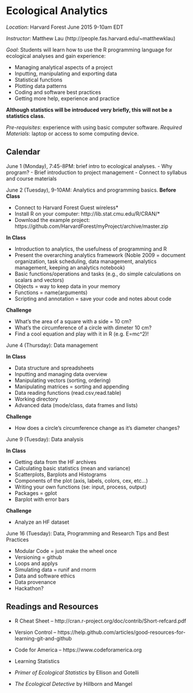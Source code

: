 Ecological Analytics
====================

*Location*: Harvard Forest June 2015 9-10am EDT

*Instructor*: Matthew Lau (http://people.fas.harvard.edu/~matthewklau)

*Goal*: Students will learn how to use the R programming language for
 ecological analyses and gain experience:

- Managing analytical aspects of a project
- Inputting, manipulating and exporting data
- Statistical functions
- Plotting data patterns
- Coding and software best practices
- Getting more help, experience and practice

**Although statistics will be introduced very
briefly, this will not be a statistics class.**

*Pre-requisites*: experience with using basic computer software.
*Required Materials*: laptop or access to some computing device.


Calendar
--------

June 1 (Monday), 7:45-8PM: brief intro to ecological analyses.
- Why program? 
- Brief introduction to project management
- Connect to syllabus and course materials

June 2 (Tuesday), 9-10AM: Analytics and programming basics.
**Before Class**

- Connect to Harvard Forest Guest wireless*
- Install R on your computer: http://lib.stat.cmu.edu/R/CRAN/*
- Download the example project: https://github.com/HarvardForest/myProject/archive/master.zip

**In Class**

- Introduction to analytics, the usefulness of programming and R
- Present the overarching analytics framework (Noble 2009 = document
  organization, task scheduling, data management, analytics
  management, keeping an analytics notebook)
- Basic functions/operations and tasks (e.g., do simple calculations
on scalars and vectors)
- Objects = way to keep data in your memory
- Functions = name(arguments)
- Scripting and annotation = save your code and notes about code

**Challenge**

- What's the area of a square with a side = 10 cm?
- What's the circumference of a circle with dimeter 10 cm?
- Find a cool equation and play with it in R (e.g. E=mc^2)!

June 4 (Thursday): Data management

**In Class**

- Data structure and spreadsheets
- Inputting and managing data overview
- Manipulating vectors (sorting, ordering)
- Manipulating matrices = sorting and appending
- Data reading functions (read.csv,read.table)
- Working directory
- Advanced data (mode/class, data frames and lists)

**Challenge**

- How does a circle's circumference change as it's diameter changes?

June 9 (Tuesday): Data analysis

**In Class**

- Getting data from the HF archives
- Calculating basic statistics (mean and variance)
- Scatterplots, Barplots and Histograms
- Components of the plot (axis, labels, colors, cex, etc...)
- Writing your own functions (se: input, process, output)
- Packages = gplot
- Barplot with error bars

**Challenge**

- Analyze an HF dataset

June 16 (Tuesday): Data, Programming and Research Tips and Best Practices 

- Modular Code = just make the wheel once
- Versioning = github
- Loops and applys
- Simulating data = runif and rnorm
- Data and software ethics
- Data provenance
- Hackathon?

Readings and Resources
----------------------
- R Cheat Sheet
-- http://cran.r-project.org/doc/contrib/Short-refcard.pdf
- Version Control
-- https://help.github.com/articles/good-resources-for-learning-git-and-github
- Code for America
-- https://www.codeforamerica.org

- Learning Statistics

- *Primer of Ecological Statistics* by Ellison and Gotelli
- *The Ecological Detective* by Hillborn and Mangel

